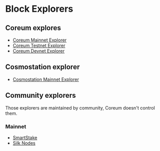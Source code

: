 # Block Explorers

## Coreum explores

- <a className="text-[#24D494] font-bold" href="https://explorer.coreum.com/coreum" target="_blank">Coreum Mainnet Explorer</a>
- <a className="text-[#24D494] font-bold" href="https://explorer.testnet-1.coreum.dev/coreum" target="_blank">Coreum Testnet Explorer</a>
- <a className="text-[#24D494] font-bold" href="https://explorer.devnet-1.coreum.dev/coreum" target="_blank">Coreum Devnet Explorer</a>

## Cosmostation explorer

- <a className="text-[#24D494] font-bold" href="https://mintscan.io/coreum" target="_blank">Cosmostation Mainnet Explorer</a>

## Community explorers

Those explorers are maintained by community, Coreum doesn't control them.

### Mainnet


[//]: # (https://analytics.smartstake.io/coreum returns 200 in browser but if I try to curl it it returns 404)
- <a className="text-[#24D494] font-bold" href="https://analytics.smartstake.io/coreum" target="_blank">SmartStake</a>
- <a className="text-[#24D494] font-bold" href="https://explorer.silknodes.io/coreum" target="_blank">Silk Nodes</a>
